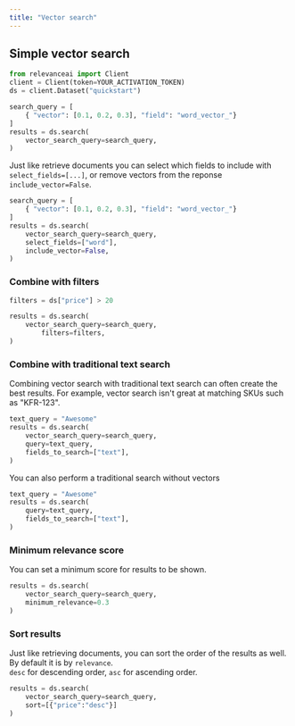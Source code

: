 ```yaml
---
title: "Vector search"
---
```


## Simple vector search

```python Python
from relevanceai import Client
client = Client(token=YOUR_ACTIVATION_TOKEN)
ds = client.Dataset("quickstart")

search_query = [
    { "vector": [0.1, 0.2, 0.3], "field": "word_vector_"}
]
results = ds.search(
    vector_search_query=search_query,
)
```

Just like retrieve documents you can select which fields to include with `select_fields=[...]`, or remove vectors from the reponse `include_vector=False`.

```python Python
search_query = [
    { "vector": [0.1, 0.2, 0.3], "field": "word_vector_"}
]
results = ds.search(
    vector_search_query=search_query,
    select_fields=["word"],
    include_vector=False,
)
```

### Combine with filters

```python Python
filters = ds["price"] > 20

results = ds.search(
    vector_search_query=search_query,
        filters=filters,
)
```

### Combine with traditional text search

Combining vector search with traditional text search can often create the best results. For example, vector search isn't great at matching SKUs such as "KFR-123".

```python Python
text_query = "Awesome"
results = ds.search(
    vector_search_query=search_query,
    query=text_query,
    fields_to_search=["text"],
)
```

You can also perform a traditional search without vectors

```python Python
text_query = "Awesome"
results = ds.search(
    query=text_query,
    fields_to_search=["text"],
)
```

### Minimum relevance score

You can set a minimum score for results to be shown.

```python Python
results = ds.search(
    vector_search_query=search_query,
    minimum_relevance=0.3
)
```

### Sort results

Just like retrieving documents, you can sort the order of the results as well. By default it is by `relevance`.  
`desc` for descending order, `asc` for ascending order.

```python Python
results = ds.search(
    vector_search_query=search_query,
    sort=[{"price":"desc"}]
)
```